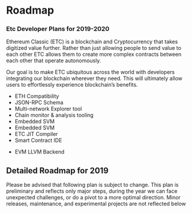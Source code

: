 
# Roadmap

### Etc Developer Plans for 2019-2020

Ethereum Classic (ETC) is a blockchain and Cryptocurrency that takes digitized value further. Rather than just allowing people to send value to each other ETC allows them to create more complex contracts between each other that operate autonomously.

Our goal is to make ETC ubiquitous across the world with developers integrating our blockchain wherever they need. This will ultimately allow users to effortlessly experience blockchain’s benefits.

<Grid>
<Card title="2019">

- ETH Compatibility
- JSON-RPC Schema
- Multi-network Explorer tool
- Chain monitor &amp; analysis tooling
- Embedded SVM
- Embedded SVM
- ETC JIT Compiler
- Smart Contract IDE


</Card>
<Card title="2020">

- EVM LLVM Backend


</Card>
</Grid>

## Detailed Roadmap for 2019

Please be advised that following plan is subject to change. This plan is preliminary and reflects only major steps, during the year we can face unexpected challenges, or do a pivot to a more optimal direction. Minor releases, maintenance, and experimental projects are not reflected below

